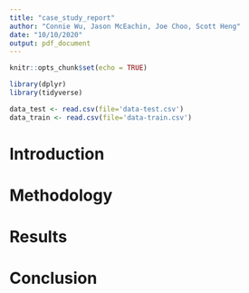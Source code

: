 ```yaml
---
title: "case_study_report"
author: "Connie Wu, Jason McEachin, Joe Choo, Scott Heng"
date: "10/10/2020"
output: pdf_document
---
```


```r
knitr::opts_chunk$set(echo = TRUE)
```

```r
library(dplyr)
library(tidyverse)
```

```r
data_test <- read.csv(file='data-test.csv')
data_train <- read.csv(file='data-train.csv')
```

# Introduction
<!-- outline key research objectives and how your model achieves such objectives -->

# Methodology
<!-- describes your statistical model, how your model is fit from data, and justifying why your model is appropriate given the problem or dataset -->

# Results
<!-- discussing your predictive results (don't forget uncertainty!), as well as insights on the scientific problem. You should also submit your predictions on the hold-out set in data-test.csv, in the form of a .csv file-->

# Conclusion
<!-- summarizing key findings of your study -->

